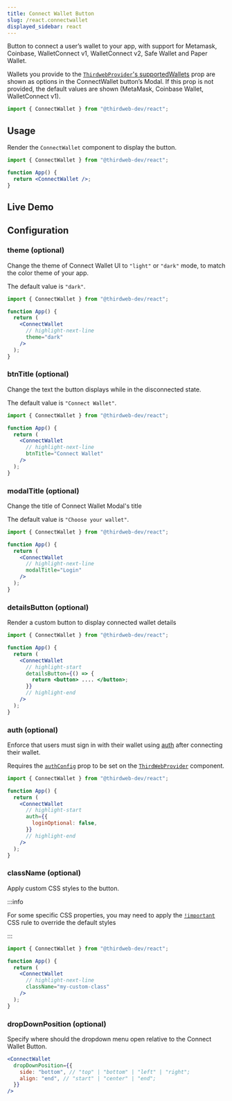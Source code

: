 ```yaml
---
title: Connect Wallet Button
slug: /react.connectwallet
displayed_sidebar: react
---
```



Button to connect a user&rsquo;s wallet to your app, with support for Metamask, Coinbase, WalletConnect v1, WalletConnect v2, Safe Wallet and Paper Wallet.

Wallets you provide to the [`ThirdwebProvider`'s supportedWallets](/react/react.thirdwebprovider#supportedWallets)
prop are shown as options in the ConnectWallet button&rsquo;s Modal.
If this prop is not provided, the default values are shown (MetaMask, Coinbase Wallet, WalletConnect v1).

```jsx
import { ConnectWallet } from "@thirdweb-dev/react";
```

## Usage

Render the `ConnectWallet` component to display the button.

```jsx
import { ConnectWallet } from "@thirdweb-dev/react";

function App() {
  return <ConnectWallet />;
}
```

## Live Demo

<ConnectWalletEditor />

## Configuration

### theme (optional)

Change the theme of Connect Wallet UI to `"light"` or `"dark"` mode, to match the color theme of your app.

The default value is `"dark"`.

```jsx
import { ConnectWallet } from "@thirdweb-dev/react";

function App() {
  return (
    <ConnectWallet
      // highlight-next-line
      theme="dark"
    />
  );
}
```

### btnTitle (optional)

Change the text the button displays while in the disconnected state.

The default value is `"Connect Wallet"`.

```jsx
import { ConnectWallet } from "@thirdweb-dev/react";

function App() {
  return (
    <ConnectWallet
      // highlight-next-line
      btnTitle="Connect Wallet"
    />
  );
}
```

### modalTitle (optional)

Change the title of Connect Wallet Modal's title

The default value is `"Choose your wallet"`.

```jsx
import { ConnectWallet } from "@thirdweb-dev/react";

function App() {
  return (
    <ConnectWallet
      // highlight-next-line
      modalTitle="Login"
    />
  );
}
```

### detailsButton (optional)

Render a custom button to display connected wallet details

```jsx
import { ConnectWallet } from "@thirdweb-dev/react";

function App() {
  return (
    <ConnectWallet
      // highlight-start
      detailsButton={() => {
        return <button> .... </button>;
      }}
      // highlight-end
    />
  );
}
```

### auth (optional)

Enforce that users must sign in with their wallet using [auth](/auth) after connecting their wallet.

Requires the [`authConfig`](/react/react.thirdwebprovider#authconfig) prop to be set on the [`ThirdWebProvider`](/react/react.thirdwebprovider) component.

```jsx
import { ConnectWallet } from "@thirdweb-dev/react";

function App() {
  return (
    <ConnectWallet
      // highlight-start
      auth={{
        loginOptional: false,
      }}
      // highlight-end
    />
  );
}
```

### className (optional)

Apply custom CSS styles to the button.

:::info

For some specific CSS properties, you may need to apply the
[`!important`](https://developer.mozilla.org/en-US/docs/Web/CSS/Specificity#the_!important_exception)
CSS rule to override the default styles

:::

```jsx
import { ConnectWallet } from "@thirdweb-dev/react";

function App() {
  return (
    <ConnectWallet
      // highlight-next-line
      className="my-custom-class"
    />
  );
}
```

### dropDownPosition (optional)

Specify where should the dropdown menu open relative to the Connect Wallet Button.

```jsx
<ConnectWallet
  dropDownPosition={{
    side: "bottom", // "top" | "bottom" | "left" | "right";
    align: "end", // "start" | "center" | "end";
  }}
/>
```
